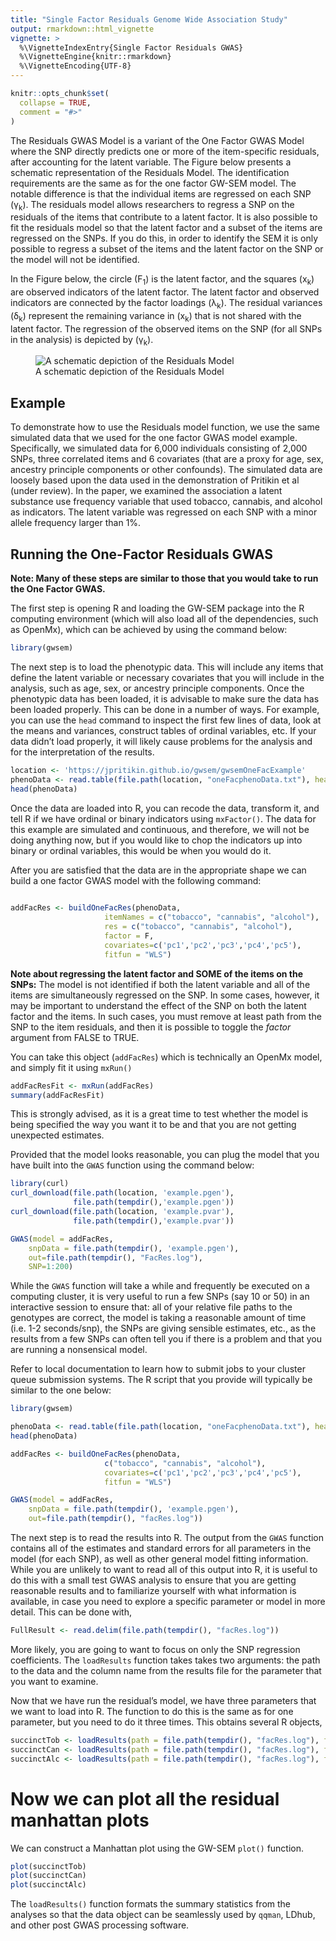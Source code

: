 ```yaml
---
title: "Single Factor Residuals Genome Wide Association Study"
output: rmarkdown::html_vignette
vignette: >
  %\VignetteIndexEntry{Single Factor Residuals GWAS}
  %\VignetteEngine{knitr::rmarkdown}
  %\VignetteEncoding{UTF-8}
---
```


```r
knitr::opts_chunk$set(
  collapse = TRUE,
  comment = "#>"
)
```

The Residuals GWAS Model is a variant of the One Factor GWAS Model where the SNP directly predicts one or more of the item-specific residuals, after accounting for the latent variable.  The Figure below presents a schematic representation of the Residuals Model. The identification requirements are the same as for the one factor GW-SEM model. The notable difference is that the individual items are regressed on each SNP (&gamma;<sub>k</sub>). The residuals model allows researchers to regress a SNP on the residuals of the items that contribute to a latent factor. It is also possible to fit the residuals model so that the latent factor and a subset of the items are regressed on the SNPs. If you do this, in order to identify the SEM it is only possible to regress a subset of the items and the latent factor on the SNP or the model will not be identified. 

In the Figure below, the circle (F<sub>1</sub>) is the latent factor, and the squares (x<sub>k</sub>) are observed indicators of the latent factor. The latent factor and observed indicators are connected by the factor loadings (λ<sub>k</sub>). The residual variances (δ<sub>k</sub>) represent the remaining variance in (x<sub>k</sub>) that is not shared with the latent factor. The regression of the observed items on the SNP (for all SNPs in the analysis) is depicted by (γ<sub>k</sub>). 

![A schematic depiction of the Residuals Model](https://jpritikin.github.io/gwsem/exampleFigs/resid.jpg)

## Example

To demonstrate how to use the Residuals model function, we use the same simulated data that we used for the one factor GWAS model example. Specifically, we simulated data for 6,000 individuals consisting of 2,000 SNPs, three correlated items and 6 covariates (that are a proxy for age, sex, ancestry principle components or other confounds). The simulated data are loosely based upon the data used in the demonstration of Pritikin et al (under review). In the paper, we examined the association a latent substance use frequency variable that used tobacco, cannabis, and alcohol as indicators. The latent variable was regressed on each SNP with a minor allele frequency larger than 1%.

## Running the One-Factor Residuals GWAS

**Note: Many of these steps are similar to those that you would take to run the One Factor GWAS.**

The first step is opening R and loading the GW-SEM package into the R computing environment (which will also load all of the dependencies, such as OpenMx), which can be achieved by using the command below:

```r
library(gwsem)
```

The next step is to load the phenotypic data. This will include any items that define the latent variable or necessary covariates that you will include in the analysis, such as age, sex, or ancestry principle components. Once the phenotypic data has been loaded, it is advisable to make sure the data has been loaded properly. This can be done in a number of ways. For example, you can use the `head` command to inspect the first few lines of data, look at the means and variances, construct tables of ordinal variables, etc.  If your data didn't load properly, it will likely cause problems for the analysis and for the interpretation of the results.

```r
location <- 'https://jpritikin.github.io/gwsem/gwsemOneFacExample'
phenoData <- read.table(file.path(location, "oneFacphenoData.txt"), header=TRUE)
head(phenoData)
```

Once the data are loaded into R, you can recode the data, transform it, and tell R if we have ordinal or binary indicators using `mxFactor()`. The data for this example are simulated and continuous, and therefore, we will not be doing anything now, but if you would like to chop the indicators up into binary or ordinal variables, this would be when you would do it.


After you are satisfied that the data are in the appropriate shape we can build a one factor GWAS model with the following command: 

```r
                                                                                       # You must tell GW-SEM:
addFacRes <- buildOneFacRes(phenoData,                                                 # what the data object is (which you read in above)
                     itemNames = c("tobacco", "cannabis", "alcohol"),                  # what the items of the latent factor are
                     res = c("tobacco", "cannabis", "alcohol"),                        # the items you want to regress onto the SNP (the default is all of the items)
                     factor = F,                                                       # factor is set to F by default
                     covariates=c('pc1','pc2','pc3','pc4','pc5'),                      # what covariates that you want to include in the analysis
                     fitfun = "WLS")                                                   # and the fit function that you would like to use (WLS is much faster than ML)

```

**Note about regressing the latent factor and SOME of the items on the SNPs:** The model is not identified if both the latent variable and all of the items are simultaneously regressed on the SNP. In some cases, however, it may be important to understand the effect of the SNP on both the latent factor and the items. In such cases, you must remove at least path from the SNP to the item residuals, and then it is possible to toggle the _factor_ argument from FALSE to TRUE.

You can take this object (`addFacRes`) which is technically an OpenMx model, and simply fit it using `mxRun()`

```r
addFacResFit <- mxRun(addFacRes)
summary(addFacResFit)
```
This is strongly advised, as it is a great time to test whether the model is being specified the way you want it to be and that you are not getting unexpected estimates.

Provided that the model looks reasonable, you can plug the model that you have built into the `GWAS` function using the command below:

```r
library(curl)
curl_download(file.path(location, 'example.pgen'),
              file.path(tempdir(),'example.pgen'))
curl_download(file.path(location, 'example.pvar'),
              file.path(tempdir(),'example.pvar'))

GWAS(model = addFacRes,                                                                 # what model object you would like to fit
	snpData = file.path(tempdir(), 'example.pgen'),                                                        # that path to the snpData file.
	out=file.path(tempdir(), "FacRes.log"),                                                                # the file that you would like to save the full results into
	SNP=1:200)                                                                       # the index of the snps (how many) you would like to fit
```

While the `GWAS` function will take a while and frequently be executed on a computing cluster, it is very useful to run a few SNPs (say 10 or 50) in an interactive session to ensure that: all of your relative file paths to the genotypes are correct, the model is taking a reasonable amount of time (i.e. 1-2 seconds/snp), the SNPs are giving sensible estimates, etc., as the results from a few SNPs can often tell you if there is a problem and that you are running a nonsensical model.

Refer to local documentation to learn how to submit jobs to your cluster queue submission systems. The R script that you provide will typically be similar to the one below:

```r
library(gwsem)

phenoData <- read.table(file.path(location, "oneFacphenoData.txt"), header=TRUE)
head(phenoData)

addFacRes <- buildOneFacRes(phenoData,                                                 # what the data object is (which you read in above)
                     c("tobacco", "cannabis", "alcohol"),                              # what the items of the latent factor are
                     covariates=c('pc1','pc2','pc3','pc4','pc5'),                      # what covariates that you want to include in the analysis
                     fitfun = "WLS")                                                   # and the fit function that you would like to use (WLS is much faster than ML)

GWAS(model = addFacRes,                                                                 # what model object you would like to fit
	snpData = file.path(tempdir(), 'example.pgen'),                                                        # that path to the snpData file.
	out=file.path(tempdir(), "facRes.log"))                                                                # the file that you would like to save the full results into
```

The next step is to read the results into R. The output from the `GWAS` function contains all of the estimates and standard errors for all parameters in the model (for each SNP), as well as other general model fitting information.  While you are unlikely to want to read all of this output into R, it is useful to do this with a small test GWAS analysis to ensure that you are getting reasonable results and to familiarize yourself with what information is available, in case you need to explore a specific parameter or model in more detail. This can be done with,

```r
FullResult <- read.delim(file.path(tempdir(), "facRes.log"))
```

More likely, you are going to want to focus on only the SNP regression coefficients. The `loadResults` function takes takes two arguments: the path to the data and the column name from the results file for the parameter that you want to examine.

Now that we have run the residual's model, we have three parameters that we want to load into R. The function to do this is the same as for one parameter, but you need to do it three times. This obtains several R objects,

```r
succinctTob <- loadResults(path = file.path(tempdir(), "facRes.log"), focus =  "snp_to_tobacco")
succinctCan <- loadResults(path = file.path(tempdir(), "facRes.log"), focus =  "snp_to_cannabis")
succinctAlc <- loadResults(path = file.path(tempdir(), "facRes.log"), focus =  "snp_to_alcohol")
```

# Now we can plot all the residual manhattan plots

We can construct a Manhattan plot using the GW-SEM `plot()` function. 

```r
plot(succinctTob)
plot(succinctCan)
plot(succinctAlc)
```

The `loadResults()` function formats the summary statistics from the analyses so that the data object can be seamlessly used by `qqman`, LDhub, and other post GWAS processing software.
